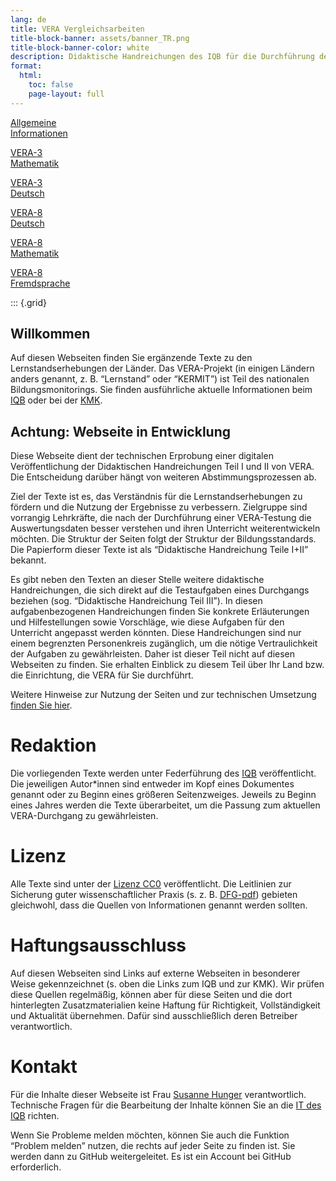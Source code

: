 ```yaml
---
lang: de
title: VERA Vergleichsarbeiten
title-block-banner: assets/banner_TR.png
title-block-banner-color: white
description: Didaktische Handreichungen des IQB für die Durchführung der Vergleichsarbeiten
format:
  html:
    toc: false
    page-layout: full
---
```


::: {.grid}

::: {.g-col-lg-2 .g-col-md-4 .g-col-sm-6 .g-col-12 .front-tile .front-tile-green}
[Allgemeine<br/>Informationen](intro/index.qmd)
:::

::: {.g-col-lg-2 .g-col-md-4 .g-col-sm-6 .g-col-12 .front-tile .front-tile-grey}
[VERA-3<br/>Mathematik](v3_ma/index.qmd)
:::

::: {.g-col-lg-2 .g-col-md-4 .g-col-sm-6 .g-col-12 .front-tile .front-tile-gold}
[VERA-3<br/>Deutsch](v3_de/index.qmd)
:::

::: {.g-col-lg-2 .g-col-md-4 .g-col-sm-6 .g-col-12 .front-tile .front-tile-grey}
[VERA-8<br/>Deutsch](v8_de/index.qmd)
:::

::: {.g-col-lg-2 .g-col-md-4 .g-col-sm-6 .g-col-12 .front-tile .front-tile-gold}
[VERA-8<br/>Mathematik](v8_ma/index.qmd)
:::

::: {.g-col-lg-2 .g-col-md-4 .g-col-sm-6 .g-col-12 .front-tile .front-tile-green}
[VERA-8<br/>Fremdsprache](v8_enfr/index.qmd)
:::

:::

::: {.grid}

::: {.g-col-lg-6 .g-col-12}
# Willkommen

Auf diesen Webseiten finden Sie ergänzende Texte zu den Lernstandserhebungen der Länder. Das VERA-Projekt (in einigen Ländern anders genannt, z. B. "Lernstand" oder "KERMIT") ist Teil des nationalen Bildungsmonitorings. Sie finden ausführliche aktuelle Informationen beim [IQB](https://www.iqb.hu-berlin.de/vera/) oder bei der [KMK](https://www.kmk.org/themen/qualitaetssicherung-in-schulen/bildungsmonitoring/).

::: {.callout-important}
## Achtung: Webseite in Entwicklung
Diese Webseite dient der technischen Erprobung einer digitalen Veröffentlichung der Didaktischen Handreichungen Teil I und II von VERA. Die Entscheidung darüber hängt von weiteren Abstimmungsprozessen ab.
:::

Ziel der Texte ist es, das Verständnis für die Lernstandserhebungen zu fördern und die Nutzung der Ergebnisse zu verbessern. Zielgruppe sind vorrangig Lehrkräfte, die nach der Durchführung einer VERA-Testung die Auswertungsdaten besser verstehen und ihren Unterricht weiterentwickeln möchten. Die Struktur der Seiten folgt der Struktur der Bildungsstandards. Die Papierform dieser Texte ist als "Didaktische Handreichung Teile I+II" bekannt.

Es gibt neben den Texten an dieser Stelle weitere didaktische Handreichungen, die sich direkt auf die Testaufgaben eines Durchgangs beziehen (sog. "Didaktische Handreichung Teil III"). In diesen aufgabenbezogenen Handreichungen finden Sie konkrete Erläuterungen und Hilfestellungen sowie Vorschläge, wie diese Aufgaben für den Unterricht angepasst werden könnten. Diese Handreichungen sind nur einem begrenzten Personenkreis zugänglich, um die nötige Vertraulichkeit der Aufgaben zu gewährleisten. Daher ist dieser Teil nicht auf diesen Webseiten zu finden. Sie erhalten Einblick zu diesem Teil über Ihr Land bzw. die Einrichtung, die VERA für Sie durchführt.

Weitere Hinweise zur Nutzung der Seiten und zur technischen Umsetzung [finden Sie hier](intro/how-to-use.qmd).
:::

::: {.g-col-lg-6 .g-col-12}
# Redaktion

Die vorliegenden Texte werden unter Federführung des [IQB](https://www.iqb.hu-berlin.de/vera) veröffentlicht. Die jeweiligen Autor\*innen sind entweder im Kopf eines Dokumentes genannt oder zu Beginn eines größeren Seitenzweiges. Jeweils zu Beginn eines Jahres werden die Texte überarbeitet, um die Passung zum aktuellen VERA-Durchgang zu gewährleisten.

# Lizenz

Alle Texte sind unter der [Lizenz CC0](https://open-educational-resources.de/was-die-cc0-freigabe-bedeutet-und-welche-moeglichkeiten-sie-eroeffnen/) veröffentlicht. Die Leitlinien zur Sicherung guter wissenschaftlicher Praxis (s. z. B. [DFG-pdf](https://www.dfg.de/resource/blob/173732/4166759430af8dc2256f0fa54e009f03/kodex-gwp-data.pdf)) gebieten gleichwohl, dass die Quellen von Informationen genannt werden sollten.

# Haftungsausschluss

Auf diesen Webseiten sind Links auf externe Webseiten in besonderer Weise gekennzeichnet (s. oben die Links zum IQB und zur KMK). Wir prüfen diese Quellen regelmäßig, können aber für diese Seiten und die dort hinterlegten Zusatzmaterialien keine Haftung für Richtigkeit, Vollständigkeit und Aktualität übernehmen. Dafür sind ausschließlich deren Betreiber verantwortlich.

# Kontakt

Für die Inhalte dieser Webseite ist Frau [Susanne Hunger](https://www.iqb.hu-berlin.de/institut/staff/?pg=sh) verantwortlich. Technische Fragen für die Bearbeitung der Inhalte können Sie an die [IT des IQB](mailto:iqb-it@hu-berlin.de) richten.

Wenn Sie Probleme melden möchten, können Sie auch die Funktion "Problem melden" nutzen, die rechts auf jeder Seite zu finden ist. Sie werden dann zu GitHub weitergeleitet. Es ist ein Account bei GitHub erforderlich.
:::
